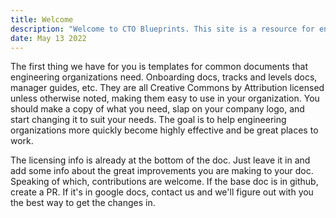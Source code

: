 ```yaml
---
title: Welcome
description: "Welcome to CTO Blueprints. This site is a resource for engineering leaders and others to share resources useful for building engineering organizations."
date: May 13 2022
---
```


The first thing we have for you is templates for common documents that engineering organizations need.
Onboarding docs, tracks and levels docs, manager guides, etc.
They are all Creative Commons by Attribution licensed unless otherwise noted, making them easy to use in your organization.
You should make a copy of what you need, slap on your company logo, and start changing it to suit your needs.
The goal is to help engineering organizations more quickly become highly effective and be great places to work.

The licensing info is already at the bottom of the doc.
Just leave it in and add some info about the great improvements you are making to your doc.
Speaking of which, contributions are welcome. If the base doc is in github, create a PR.
If it's in google docs, contact us and we'll figure out with you the best way to get the changes in.